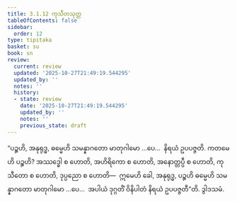```yaml
---
title: 3.1.12 ကုသီတသုတ္တ
tableOfContents: false
sidebar:
  order: 12
type: tipitaka
basket: su
book: sn
review:
  current: review
  updated: '2025-10-27T21:49:19.544295'
  updated_by: ''
  notes: ''
  history:
  - state: review
    date: '2025-10-27T21:49:19.544295'
    updated_by: ''
    notes: ''
    previous_state: draft
---
```



<ReviewStatus review={frontmatter.review} showDetails={true} />

<HypothesisAnnotation frontmatter={frontmatter} />

<DynamicBreadcrumb />

<Division number="291" book="sn" e="ch" v="18" p="323">

<Paragraph number="1263" book="sn">
“ပဉ္စဟိ, အနုရုဒ္ဓ, ဓမ္မေဟိ သမန္နာဂတော မာတုဂါမော …ပေ…  နိရယံ ဥပပဇ္ဇတိ. ကတမေဟိ ပဉ္စဟိ? အဿဒ္ဓေါ စ ဟောတိ, အဟိရိကော စ ဟောတိ, အနောတ္တပ္ပီ စ ဟောတိ, ကုသီတော စ ဟောတိ, ဒုပ္ပညော စ ဟောတိ—  ဣမေဟိ ခေါ, အနုရုဒ္ဓ, ပဉ္စဟိ ဓမ္မေဟိ သမန္နာဂတော မာတုဂါမော …ပေ…  အပါယံ ဒုဂ္ဂတိံ ဝိနိပါတံ နိရယံ ဥပပဇ္ဇတီ”တိ.

</Paragraph>
</Division>

<Paragraph number="1264" type="center" book="sn">
ဒွါဒသမံ.
</Paragraph>